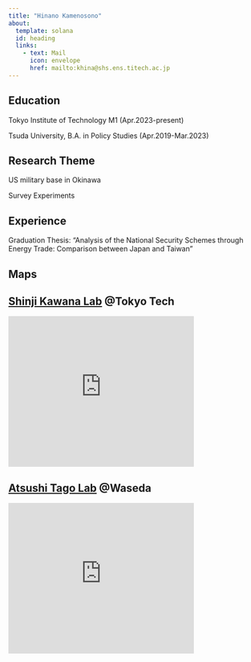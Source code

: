 ```yaml
---
title: "Hinano Kamenosono"
about:
  template: solana
  id: heading
  links: 
    - text: Mail
      icon: envelope
      href: mailto:khina@shs.ens.titech.ac.jp
---
```


:::{#heading}

## Education
Tokyo Institute of Technology M1 (Apr.2023-present)

Tsuda University, B.A. in Policy Studies (Apr.2019-Mar.2023)

## Research Theme
US military base in Okinawa

Survey Experiments

## Experience
Graduation Thesis: "Analysis of the National Security Schemes through Energy Trade: Comparison between Japan and Taiwan"

## Maps
::: {.grid}

::: {.g-col-6}
:::{.callout-note}
## [Shinji Kawana Lab](https://search.star.titech.ac.jp/titech-ss/pursuer.act?event=outside&key_rid=B000273113&lang=jp) @Tokyo Tech

<iframe src="https://www.google.com/maps/embed?pb=!1m18!1m12!1m3!1d1375.1082209675037!2d139.68189159865463!3d35.60549186983698!2m3!1f0!2f0!3f0!3m2!1i1024!2i768!4f13.1!3m3!1m2!1s0x6018f5c7cc7bd92d%3A0xc8499216b1e3dd28!2z5p2x5Lqs5bel5qWt5aSn5a2mIOilvznlj7fppKg!5e0!3m2!1sja!2sjp!4v1695965964962!5m2!1sja!2sjp" width="370" height="300" style="border:0;" allowfullscreen="" loading="lazy" referrerpolicy="no-referrer-when-downgrade"></iframe>
:::

:::

::: {.g-col-6}
:::{.callout-note}
## [Atsushi Tago Lab](https://a-tago.github.io/) @Waseda

<iframe src="https://www.google.com/maps/embed?pb=!1m18!1m12!1m3!1d1184.266902001076!2d139.71901839540826!3d35.70903184001431!2m3!1f0!2f0!3f0!3m2!1i1024!2i768!4f13.1!3m3!1m2!1s0x60188d1b65b68f05%3A0x548ad5986c6f7ee1!2z44CSMTY5LTAwNTEg5p2x5Lqs6YO95paw5a6_5Yy66KW_5pep56iy55Sw77yR5LiB55uu77yW4oiS77yRIOaXqeeosueUsOWkp-WtpiAz5Y-36aSo!5e0!3m2!1sja!2sjp!4v1695966207667!5m2!1sja!2sjp" width="370" height="300" style="border:0;" allowfullscreen="" loading="lazy" referrerpolicy="no-referrer-when-downgrade"></iframe>
:::

:::

:::

:::